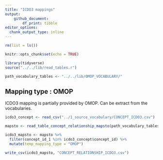 ```yaml
---
title: "ICDO3 mappings"
output: 
    github_document:
        df_print: tibble
editor_options: 
  chunk_output_type: inline
---
```


```r
rm(list = ls())

knitr::opts_chunk$set(echo = TRUE)

library(tidyverse)
source("../../lib/read_tables.r")

path_vocabulary_tables <- "../../lib/OMOP_VOCABULARY/"

```

## Mapping type : OMOP 
ICDO3 mapping is partially provided by OMOP. Can be extract from the vocabularies. 

```r

icdo3_concept <- read_csv("../1_source_vocabulary/CONCEPT_ICDO3.csv")

mapsto <- read_table_concept_relationship_mapsto(path_vocabulary_tables)

icdo3_mapsto <- mapsto %>% 
  filter(concept_id_1 %in% icdo3_concept$concept_id) %>% 
  mutate(temp_mapping_type = "OMOP")

```


```r
write_csv(icdo3_mapsto, "CONCEPT_RELATIONSHIP_ICDO3.csv")
```


